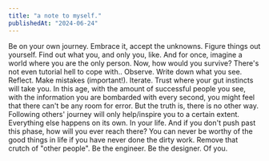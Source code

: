 ```yaml
---
title: "a note to myself."
publishedAt: "2024-06-24"
---
```


Be on your own journey. Embrace it, accept the unknowns. Figure things out yourself. Find out what you, and only you, like. And for once, imagine a world where you are the only person. Now, how would you survive? There's not even tutorial hell to cope with.. Observe. Write down what you see. Reflect. Make mistakes (important!). Iterate. Trust where your gut instincts will take you. In this age, with the amount of successful people you see, with the information you are bombarded with every second, you might feel that there can't be any room for error. But the truth is, there is no other way. Following others' journey will only help/inspire you to a certain extent. Everything else happens on its own. In your life. And if you don't push past this phase, how will you ever reach there? You can never be worthy of the good things in life if you have never done the dirty work. Remove that crutch of "other people". Be the engineer. Be the designer. Of you.
